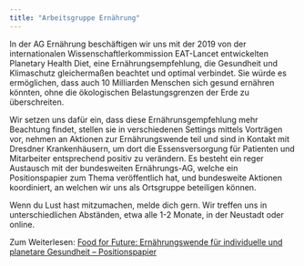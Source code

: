 ```yaml
---
title: "Arbeitsgruppe Ernährung"
---
```


In der AG Ernährung beschäftigen wir uns mit der 2019 von der internationalen Wissenschaftlerkommission EAT-Lancet entwickelten Planetary Health Diet, eine Ernährungsempfehlung, die Gesundheit und Klimaschutz gleichermaßen beachtet und optimal verbindet. Sie würde es ermöglichen, dass auch 10 Milliarden Menschen sich gesund ernähren könnten, ohne die ökologischen Belastungsgrenzen der Erde zu überschreiten. 

Wir setzen uns dafür ein, dass diese Ernährunsgempfehlung mehr Beachtung findet, stellen sie in verschiedenen Settings mittels Vorträgen vor, nehmen an Aktionen zur Ernährungswende teil und sind in Kontakt mit Dresdner Krankenhäusern, um dort die Essensversorgung für Patienten und Mitarbeiter entsprechend positiv zu verändern.  Es besteht ein reger Austausch mit der bundesweiten Ernährungs-AG, welche ein Positionspapier zum Thema veröffentlich hat, und bundesweite Aktionen koordiniert, an welchen wir uns als Ortsgruppe beteiligen können.

Wenn du Lust hast mitzumachen, melde dich gern. Wir treffen uns in unterschiedlichen Abständen, etwa alle 1-2 Monate, in der Neustadt oder online.

Zum Weiterlesen: [Food for Future: Ernährungswende für individuelle und planetare Gesundheit – Positionspapier](/arbeitsgruppen/files/20230121_H4F_Positionspapier_Ernaehrungswende.pdf)

